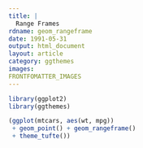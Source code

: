 ```yaml
---
title: |
  Range Frames
rdname: geom_rangeframe
date: 1991-05-31
output: html_document
layout: article
category: ggthemes
images:
FRONTFOMATTER_IMAGES
---
```


```r
library(ggplot2)
library(ggthemes)
```

```r
(ggplot(mtcars, aes(wt, mpg))
 + geom_point() + geom_rangeframe()
 + theme_tufte())



```